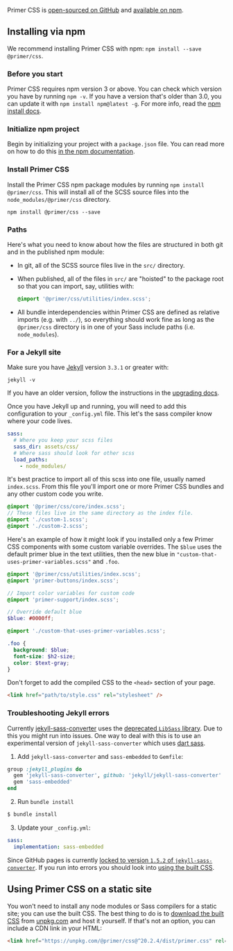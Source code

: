
<Meta title="GettingStarted" />

Primer CSS is [open-sourced on GitHub](https://github.com/primer/css) and [available on npm](https://www.npmjs.com/package/@primer/css).

## Installing via npm

We recommend installing Primer CSS with npm: `npm install --save @primer/css`.

### Before you start

Primer CSS requires npm version 3 or above. You can check which version you have by running `npm -v`. If you have a version that's older than 3.0, you can update it with `npm install npm@latest -g`. For more info, read the [npm install docs](https://docs.npmjs.com/getting-started/installing-node).

### Initialize npm project

Begin by initializing your project with a `package.json` file. You can read more on how to do this [in the npm documentation](https://docs.npmjs.com/getting-started/using-a-package.json#creating-a-packagejson).

### Install Primer CSS

Install the Primer CSS npm package modules by running `npm install @primer/css`. This will install all of the SCSS source files into the `node_modules/@primer/css` directory.

```shell
npm install @primer/css --save
```

### Paths

Here's what you need to know about how the files are structured in both git and in the published npm module:

- In git, all of the SCSS source files live in the `src/` directory.
- When published, all of the files in `src/` are "hoisted" to the package root so that you can import, say, utilities with:

  ```scss
  @import '@primer/css/utilities/index.scss';
  ```

- All bundle interdependencies within Primer CSS are defined as relative imports (e.g. with `../`), so everything should work fine as long as the `@primer/css` directory is in one of your Sass include paths (i.e. `node_modules`).

### For a Jekyll site

Make sure you have [Jekyll](https://jekyllrb.com/) version `3.3.1` or greater with:

```shell
jekyll -v
```

If you have an older version, follow the instructions in the [upgrading docs](https://jekyllrb.com/docs/upgrading/).

Once you have Jekyll up and running, you will need to add this configuration to your `_config.yml` file. This let's the sass compiler know where your code lives.

```yml
sass:
  # Where you keep your scss files
  sass_dir: assets/css/
  # Where sass should look for other scss
  load_paths:
    - node_modules/
```

It's best practice to import all of this scss into one file, usually named `index.scss`. From this file you'll import one or more Primer CSS bundles and any other custom code you write.

```scss
@import '@primer/css/core/index.scss';
// These files live in the same directory as the index file.
@import './custom-1.scss';
@import './custom-2.scss';
```

Here's an example of how it might look if you installed only a few Primer CSS components with some custom variable overrides. The `$blue` uses the default primer blue in the text utilities, then the new blue in `"custom-that-uses-primer-variables.scss"` and `.foo`.

```scss
@import '@primer/css/utilities/index.scss';
@import 'primer-buttons/index.scss';

// Import color variables for custom code
@import 'primer-support/index.scss';

// Override default blue
$blue: #0000ff;

@import './custom-that-uses-primer-variables.scss';

.foo {
  background: $blue;
  font-size: $h2-size;
  color: $text-gray;
}
```

Don't forget to add the compiled CSS to the `<head>` section of your page.

```html
<link href="path/to/style.css" rel="stylesheet" />
```

### Troubleshooting Jekyll errors

Currently [jekyll-sass-converter](https://github.com/jekyll/jekyll-sass-converter) uses the [deprecated `LibSass` library](https://github.com/jekyll/jekyll-sass-converter#sass-implementations). Due to this you might run into issues. One way to deal with this is to use an experimental version of `jekyll-sass-converter` which uses [dart sass](https://sass-lang.com/dart-sass).

1. Add `jekyll-sass-converter` and `sass-embedded` to `Gemfile`:

```ruby
group :jekyll_plugins do
  gem 'jekyll-sass-converter', github: 'jekyll/jekyll-sass-converter'
  gem 'sass-embedded'
end
```

2. Run `bundle install`

```bash
$ bundle install
```

3. Update your `_config.yml`:

```yml
sass:
  implementation: sass-embedded
```

Since GitHub pages is currently [locked to version `1.5.2` of `jekyll-sass-converter`](https://pages.github.com/versions/). If you run into errors you should look into [using the built CSS](#using-primer-css-on-a-static-site).

## Using Primer CSS on a static site

You won't need to install any node modules or Sass compilers for a static site; you can use the built CSS. The best thing to do is to [download the built CSS](https://unpkg.com/@primer/css/dist/primer.css) from [unpkg.com](https://unpkg.com) and host it yourself. If that's not an option, you can include a CDN link in your HTML:

```html
<link href="https://unpkg.com/@primer/css@^20.2.4/dist/primer.css" rel="stylesheet" />
```
